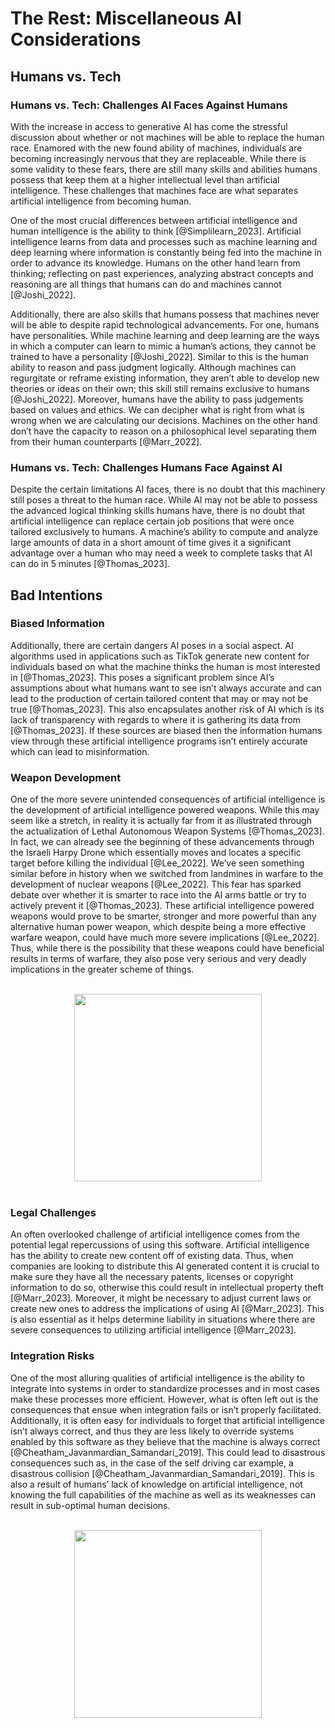 # The Rest: Miscellaneous AI Considerations

## Humans vs. Tech {-}
### Humans vs. Tech: Challenges AI Faces Against Humans {-}
With the increase in access to generative AI has come the stressful discussion about whether or not machines will be able to replace the human race. Enamored with the new found ability of machines, individuals are becoming increasingly nervous that they are replaceable. While there is some validity to these fears, there are still many skills and abilities humans possess that keep them at a higher intellectual level than artificial intelligence. These challenges that machines face are what separates artificial intelligence from becoming human. 

One of the most crucial differences between artificial intelligence and human intelligence is the ability to think [@Simplilearn_2023]. Artificial intelligence learns from data and processes such as machine learning and deep learning where information is constantly being fed into the machine in order to advance its knowledge. Humans on the other hand learn from thinking; reflecting on past experiences, analyzing abstract concepts and reasoning are all things that humans can do and machines cannot [@Joshi_2022].

Additionally, there are also skills that humans possess that machines never will be able to despite rapid technological advancements. For one, humans have personalities. While machine learning and deep learning are the ways in which a computer can learn to mimic a human’s actions, they cannot be trained to have a personality [@Joshi_2022]. Similar to this is the human ability to reason and pass judgment logically. Although machines can regurgitate or reframe existing information, they aren’t able to develop new theories or ideas on their own; this skill still remains exclusive to humans [@Joshi_2022]. Moreover, humans have the ability to pass judgements based on values and ethics. We can decipher what is right from what is wrong when we are calculating our decisions. Machines on the other hand don’t have the capacity to reason on a philosophical level separating them from their human counterparts [@Marr_2022]. 

### Humans vs. Tech: Challenges Humans Face Against AI {-}
Despite the certain limitations AI faces, there is no doubt that this machinery still poses a threat to the human race. While AI may not be able to possess the advanced logical thinking skills humans have, there is no doubt that artificial intelligence can replace certain job positions that were once tailored exclusively to humans. A machine's ability to compute and analyze large amounts of data in a short amount of time gives it a significant advantage over a human who may need a week to complete tasks that AI can do in 5 minutes [@Thomas_2023]. 


## Bad Intentions {-}
### Biased Information {-}
Additionally, there are certain dangers AI poses in a social aspect. AI algorithms used in applications such as TikTok generate new content for individuals based on what the machine thinks the human is most interested in [@Thomas_2023]. This poses a significant problem since AI’s assumptions about what humans want to see isn’t always accurate and can lead to the production of certain tailored content that may or may not be true [@Thomas_2023]. This also encapsulates another risk of AI which is its lack of transparency with regards to where it is gathering its data from [@Thomas_2023]. If these sources are biased then the information humans view through these artificial intelligence programs isn’t entirely accurate which can lead to misinformation. 

### Weapon Development {-}
One of the more severe unintended consequences of artificial intelligence is the development of artificial intelligence powered weapons. While this may seem like a stretch, in reality it is actually far from it as illustrated through the actualization of Lethal Autonomous Weapon Systems [@Thomas_2023]. In fact, we can already see the beginning of these advancements through the Israeli Harpy Drone which essentially moves and locates a specific target before killing the individual [@Lee_2022]. We’ve seen something similar before in history when we switched from landmines in warfare to the development of nuclear weapons [@Lee_2022]. This fear has sparked debate over whether it is smarter to race into the AI arms battle or try to actively prevent it [@Thomas_2023]. These artificial intelligence powered weapons would prove to be smarter, stronger and more powerful than any alternative human power weapon, which despite being a more effective warfare weapon, could have much more severe implications [@Lee_2022]. Thus, while there is the possibility that these weapons could have beneficial results in terms of warfare, they also pose very serious and very deadly implications in the greater scheme of things.

<br><img src="Site_Photos/Israeli_Harpy_Drone.png" style="height:300px; width:auto; display:block; margin-left:auto; margin-right:auto;"><br>

### Legal Challenges {-}
An often overlooked challenge of artificial intelligence comes from the potential legal repercussions of using this software. Artificial intelligence has the ability to create new content off of existing data. Thus, when companies are looking to distribute this AI generated content it is crucial to make sure they have all the necessary patents, licenses or copyright information to do so, otherwise this could result in intellectual property theft [@Marr_2023]. Moreover, it might be necessary to adjust current laws or create new ones to address the implications of using AI [@Marr_2023]. This is also essential as it helps determine liability in situations where there are severe consequences to utilizing artificial intelligence [@Marr_2023]. 

### Integration Risks {-}
One of the most alluring qualities of artificial intelligence is the ability to integrate into systems in order to standardize processes and in most cases make these processes more efficient. However, what is often left out is the consequences that ensue when integration fails or isn’t properly facilitated. Additionally, it is often easy for individuals to forget that artificial intelligence isn’t always correct, and thus they are less likely to override systems enabled by this software as they believe that the machine is always correct [@Cheatham_Javanmardian_Samandari_2019]. This could lead to disastrous consequences such as, in the case of the self driving car example, a disastrous collision [@Cheatham_Javanmardian_Samandari_2019]. This is also a result of humans' lack of knowledge on artificial intelligence, not knowing the full capabilities of the machine as well as its weaknesses can result in sub-optimal human decisions.

<br><img src="Site_Photos/Waymo_Car.png" style="height:300px; width:auto; display:block; margin-left:auto; margin-right:auto;"><br>